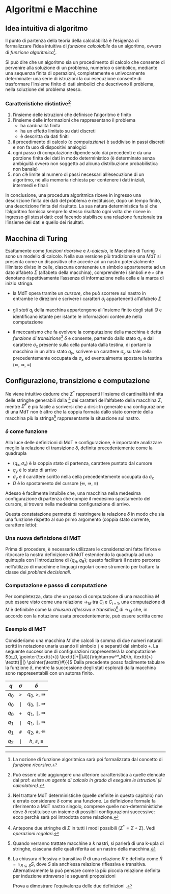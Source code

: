 # Algoritmi e Macchine

\thispagestyle{empty}








## Idea intuitiva di algoritmo

Il punto di partenza della teoria della calcolabilità è l'esigenza di formalizzare l'idea intuitiva di *funzione calcolabile* da un algoritmo, ovvero di *funzione algoritmica*[^1].

Si può dire che un algoritmo sia un procedimento di calcolo che consente di pervenire alla soluzione di un problema, numerico o simbolico, mediante una sequenza finita di operazioni, completamente e univocamente determinate: una serie di istruzioni la cui esecuzione consente di trasformare l'insieme finito di dati simbolici che descrivono il problema, nella soluzione del problema stesso.








### Caratteristiche distintive[^2]

1. l'insieme delle istruzioni che definisce l'algoritmo è finito
2. l'insieme delle informazioni che rappresentano il problema
    * ha cardinalità finita
    * ha un effetto limitato su dati discreti
    * è descritta da dati finiti
3. il procedimento di calcolo (o *computazione*) è suddiviso in passi discreti e non fa uso di dispositivi analogici
4. ogni passo di computazione dipende solo dai precedenti e da una porzione finita dei dati in modo deterministico (è determinato senza ambiguità ovvero non soggetto ad alcuna distribuzione probabilistica non banale)
5. non c'è limite al numero di passi necessari all'esecuzione di un algoritmo, nè alla memoria richiesta per contenere i dati iniziali, intermedi e finali

In conclusione, una procedura algoritmica riceve in ingresso una descrizione finita dei dati del problema e restituisce, dopo un tempo finito, una descrizione finita del risultato. La sua natura deterministica fa sì che l'algoritmo fornisca sempre lo stesso risultato ogni volta che riceve in ingresso gli stessi dati: così facendo stabilisce una relazione funzionale tra l'insieme dei dati e quello dei risultati.








## Macchina di Turing

Esattamente come *funzioni ricorsive* e *$\lambda$-calcolo*, le Macchine di Turing sono un modello di calcolo. Nella sua versione più tradizionale una *MdT* si presenta come un dispositivo che accede ad un nastro potenzialmente illimitato diviso in celle, ciascuna contenente un simbolo appartenente ad un dato alfabeto $\Sigma$ (alfabeto della macchina), comprendente i simboli `#` e `>` che denotano rispettivamente l'assenza di informazione nella cella e la marca di inizio stringa.
\begin{equation*}
\texttt{>}\, \texttt{a}\, \texttt{b}\, ...\, \texttt{a}\, \pointer{\texttt{b}}\, \texttt{b\,\#\,\#}
\end{equation*}

* la MdT opera tramite un *cursore*, che può scorrere sul nastro in entrambe le direzioni e scrivere i caratteri $\sigma_i$ appartenenti all'alfabeto $\Sigma$

* gli *stati* $q_i$ della macchina appartengono all'insieme finito degli stati $Q$ e identificano istante per istante le informazioni contenute nella computazione

* il meccanismo che fa evolvere la computazione della macchina è detta *funzione di transizione*[^3] $\delta$ e consente, partendo dallo stato $q_x$ e dal carattere $\sigma_x$ presente sulla cella puntata dalla testina, di portare la macchina in un altro stato $q_y$, scrivere un carattere $\sigma_y$ su tale cella precedentemente occupata da $\sigma_x$ ed eventualmente spostare la testina ($\Lleftarrow$, $\Rrightarrow$, $\equiv$)

\begin{definition}
Una \underline{Macchina di Turing} è definita  formalmente come la quadrupla
\begin{equation*}
M = (Q, \Sigma, \delta, q_0)
\end{equation*}

\begin{itemize}[itemsep=-7pt]
\item $Q$ è l'insieme finito degli stati $q_i$ tale che lo stato di accettazione $h{\notin}Q$
\item $\Sigma$ è l'insieme finito dei simboli (alfabeto della macchina) al quale non appartengono i simboli di spostamento $\Lleftarrow$, $\Rrightarrow$, $\equiv$
\item $\delta\,{\subseteq}\,(Q\,{\times}\,\Sigma)\,{\times}\,(Q\,{\cup}\,{h})\,{\times}\,\Sigma\,{\times}\,\{\Lleftarrow,\Rrightarrow,\equiv\}$ è la relazione di transizione, tale che il carattere puntato non possa mai trovarsi a sinistra di \textnormal{\ttfamily >}
\item $q_0\,{\in}\,Q$ è lo stato iniziale
\end{itemize}
\end{definition}








## Configurazione, transizione e computazione

\begin{definition}
Una \underline{configurazione} (istantanea) $C$ di una MdT è definita dalla quadrupla
\begin{gather*}
(q,u,\sigma,v) \in (Q \cup \{h\}) \times \Sigma^* \times \Sigma \times \Sigma^F \\
\colorbox{gray85}{\qquad u \qquad}\ \sigma\ \colorbox{gray85}{\qquad v \qquad}
\end{gather*}

\begin{itemize}[itemsep=-7pt]
\item $q$ è lo stato corrente
\item $\sigma$ è il simbolo corrente
\item $u$ è la stringa di caratteri a sinistra del simbolo corrente
\item $v$ è la stringa di caratteri a destra del simbolo corrente
\end{itemize}
\end{definition}

Ne viene intuitivo dedurre che $\Sigma^*$ rappresenti l'insieme di cardinalità infinita delle stringhe generabili dalla \textit{concatenazione}[^4] dei caratteri dell'alfabeto della macchina $\Sigma$, mentre $\Sigma^F$ è più facile a scriversi che a dirsi:
\begin{equation*}
\Sigma^F = \Sigma^* \circ \big(\Sigma{\backslash}\{\textnormal{\texttt{\#}}\}\big) \cup \{\epsilon\}
\end{equation*}
In generale una configurazione di una MdT non è altro che la coppia formata dallo stato corrente della macchina più la stringa[^5] rappresentante la situazione sul nastro.








### $\delta$ come funzione

Alla luce delle definizioni di MdT e configurazione, è importante analizzare meglio la relazione di transizione $\delta$, definita precedentemente come la quadrupla
\begin{equation*}
\big((q_x,\sigma_x),q_y,\sigma_y,D\big)
\end{equation*}

* $(q_x,\sigma_x)$ è la coppia stato di partenza, carattere puntato dal cursore
* $q_y$ è lo stato di arrivo
* $\sigma_y$ è il carattere scritto nella cella precedentemente occupata da $\sigma_x$
* $D$ è lo spostamento del cursore ($\Lleftarrow$, $\Rrightarrow$, $\equiv$)

Adesso è facilmente intuibile che, una macchina nella medesima configurazione di partenza che compie il medesimo spostamento del cursore, si troverà nella medesima configurazione di arrivo.

Questa constatazione permette di restringere la relazione $\delta$ in modo che sia una funzione rispetto al suo primo argomento (coppia stato corrente, carattere letto):
\begin{equation*}
\delta(q_x,\sigma_x)=(q_y,\sigma_y,D)
\end{equation*}








### Una nuova definizione di MdT

Prima di procedere, è necessario utilizzare le considerazioni fatte fin'ora e ritoccare la nostra definizione di MdT estendendo la quadrupla ad una quintupla con l'introduzione di $\{q_A,q_R\}$; questo facilitarà il nostro percorso nell'utilizzo di macchine e linguagi regolari come strumento per trattare la classe dei *problemi decisionali*.

\begin{definition}
Una \underline{Macchina di Turing deterministica} è definita come la quintupla
\begin{equation*}
M = (Q, \Sigma, \delta, q_0, \{q_A,q_R\})
\end{equation*}

\begin{itemize}[itemsep=-7pt]
\item $Q$ è l'insieme finito degli stati $q_i$ che non contiene gli stati terminali
\item $\Sigma\,{\nsupseteq}\,\{\Lleftarrow,\Rrightarrow,\equiv\}$ è sempre l'insieme finito dei simboli
\item $\delta\,{:}\,(Q\,{\times}\,\Sigma)\,{\rightarrow}\,(Q\,{\times}\,\Sigma\,{\times}\,\{\Lleftarrow,\Rrightarrow,\equiv\})$ è la funzione di transizione
\item $q_0\,{\in}\,Q$ è lo stato iniziale
\item $\{q_A,q_R\}\,{\nsubseteq}\,Q$ è l'insieme degli stati terminali di accettazione e rifiuto
\end{itemize}
\end{definition}








### Computazione e passo di computazione

\begin{definition}
Una \underline{computazione} di una MdT è costituita da una sequenza di configurazioni, tale che $C_0$ rappresenti la configurazione iniziale e $C_{i+1}$ il risultato dell'applicazione della funzione $\delta$ alla configurazione $C_i$ (ovvero il \underline{passo di computazione} $C_i{\rightarrow}C_{i+1}$). Si dirà inoltre che la computazione converge $\downarrow$ se, per $n{\ge}1$ tale che
\begin{equation*}
C_0 \rightarrow C_1 \rightarrow ... \rightarrow C_n
\end{equation*}
$C_n$ è una configurazione finale, in caso contrario si dirà che diverge $\uparrow$.
\end{definition}

Per completezza, dato che un passo di computazione di una macchina $M$ può essere visto come una relazione $\rightarrow_M$ tra $C_i$ e $C_{i+1}$, una computazione di $M$ è definibile come la *chiusura riflessiva e transitiva*[^6] di $\rightarrow_M$ che, in accordo con la notazione usata precedentemente, può essere scritta come
\begin{equation*}
C_0 \rightarrow_M^* C_n
\end{equation*}








### Esempio di MdT

Consideriamo una macchina $M$ che calcoli la somma di due numeri naturali scritti in notazione unaria usando il simbolo `|` e separati dal simbolo `+`. La seguente successione di configurazioni rappresenterà la computazione $(q_0, \pointer{\texttt{>}} \texttt{|+||\#}){\rightarrow^*_M}(h, \texttt{>} \texttt{|||} \pointer{\texttt{\#}})$
\begin{align*}
(q_0,\ \pointer{\texttt{>}}\, \texttt{|\,+\,|\,|\,\#})\ &\longrightarrow\ (q_0,\ \texttt{>}\, \pointer{\texttt{|}}\, \texttt{+\,|\,|})\\
                                                        &\longrightarrow\ (q_0,\ \texttt{>}\, \texttt{|}\, \pointer{\texttt{+}}\, \texttt{|\,|})\\
                                                        &\longrightarrow\ (q_1,\ \texttt{>}\, \texttt{|\,|}\, \pointer{\texttt{|}}\, \texttt{|})\\
                                                        &\longrightarrow\ (q_1,\ \texttt{>}\, \texttt{|\,|\,|}\, \pointer{\texttt{|}})\\
                                                        &\longrightarrow\ (q_1,\ \texttt{>}\, \texttt{|\,|\,|\,|}\, \pointer{\texttt{\#}})\\
                                                        &\longrightarrow\ (q_2,\ \texttt{>}\, \texttt{|\,|\,|}\, \pointer{\texttt{|}})\\
                                                        &\longrightarrow\ (h,\ \texttt{>}\, \texttt{|\,|\,|}\, \pointer{\texttt{\#}})
\end{align*}
Dalla precedente posso facilmente tabulare la funzione $\delta$, mentre la successione degli stati esplorati dalla macchina sono rappresentabili con un automa finito.

\vspace{30pt}

| $q$ | $\sigma$ | $\delta$ |
| :---: | :---: | :---: |
| $q_0$ | `>` | $q_0$, `>`, $\Rrightarrow$ |
| $q_0$ | `|` | $q_0$, `|`, $\Rrightarrow$ |
| $q_0$ | `+` | $q_1$, `|`, $\Rrightarrow$ |
| $q_1$ | `|` | $q_1$, `|`, $\Rrightarrow$ |
| $q_1$ | `#` | $q_2$, `#`, $\Lleftarrow$ |
| $q_2$ | `|` | $h$, `#`, $\equiv$ |

\vspace{30pt}

\begin{center}
\begin{tikzpicture}[scale=0.2]
\tikzstyle{every node}+=[inner sep=0pt]
\draw [black] (20.6,-29.6) circle (3);
\draw (20.6,-29.6) node {$q_0$};
\draw [black] (34.9,-29.6) circle (3);
\draw (34.9,-29.6) node {$q_1$};
\draw [black] (48.9,-29.6) circle (3);
\draw (48.9,-29.6) node {$q_2$};
\draw [black] (62.9,-29.6) circle (3);
\draw (62.9,-29.6) node {$h$};
\draw [black] (62.9,-29.6) circle (2.4);
\draw [black] (13.4,-29.6) -- (17.6,-29.6);
\fill [black] (17.6,-29.6) -- (16.8,-29.1) -- (16.8,-30.1);
\draw [black] (23.6,-29.6) -- (31.9,-29.6);
\fill [black] (31.9,-29.6) -- (31.1,-29.1) -- (31.1,-30.1);
\draw (27.75,-29.1) node [above] {\texttt{+}};
\draw [black] (37.9,-29.6) -- (45.9,-29.6);
\fill [black] (45.9,-29.6) -- (45.1,-29.1) -- (45.1,-30.1);
\draw (41.9,-29.1) node [above] {\texttt{\#}};
\draw [black] (51.9,-29.6) -- (59.9,-29.6);
\fill [black] (59.9,-29.6) -- (59.1,-29.1) -- (59.1,-30.1);
\draw (55.9,-29.1) node [above] {\texttt{|}};
\draw [black] (21.923,-32.28) arc (54:-234:2.25);
\draw (20.6,-36.85) node [below] {\texttt{>},\texttt{|}};
\fill [black] (19.28,-32.28) -- (18.4,-32.63) -- (19.21,-33.22);
\draw [black] (36.223,-32.28) arc (54:-234:2.25);
\draw (34.9,-36.85) node [below] {\texttt{|}};
\fill [black] (33.58,-32.28) -- (32.7,-32.63) -- (33.51,-33.22);
\end{tikzpicture}
\end{center}








[^1]: La nozione di funzione algoritmica sarà poi formalizzata dal concetto di *funzione ricorsiva*.
[^2]: Può essere utile aggiungere una ulteriore caratteristica a quelle elencate dal prof: *esiste un agente di calcolo in grado di eseguire le istruzioni (il calcolatore)*.
[^3]: Nel trattare MdT deterministiche (quelle definite in questo capitolo) non è errato considerare $\delta$ come una funzione. La definizione formale fa riferimento a MdT nastro singolo, comprese quelle non-deterministiche dove $\delta$ restituisce un insieme di possibili configurazioni successive: ecco perchè sarà poi introdotta come relazione.
[^4]: Antepone due stringhe di $\Sigma$ in tutti i modi possibili ($\Sigma^*{=}\Sigma{\circ}\Sigma$). Vedi *operazioni regolari*.
[^5]: Quando verranno trattate macchine a $k$ nastri, si parlerà di una k-upla di stringhe, ciascuna delle quali riferita ad un nastro della macchina.
[^6]: La chiusura riflessiva e transitiva $\bar{R}$ di una relazione $R$ è definita come $\bar{R}{=}\cap_{R{\subseteq}S}S$, dove $S$ sia anch'essa relazione riflessiva e transitiva. Alternativamente la può pensare come la più piccola relazione definita per induzione attraverso le seguenti proposizioni
\begin{itemize}[itemsep=-3pt]
\item $\forall\, a{\in}A\, .\, \exists\bar{R}(a,a)$
\item $R(a,b)\, {\Rightarrow}\, \bar{R}(a,b)$
\item $\bar{R}(a,b)\, {\wedge}\, \bar{R}(b,c)\, {\Rightarrow}\, \bar{R}(a,c)$
\end{itemize}
\noindent Prova a dimostrare l'equivalenza delle due definizioni \faMehO.
